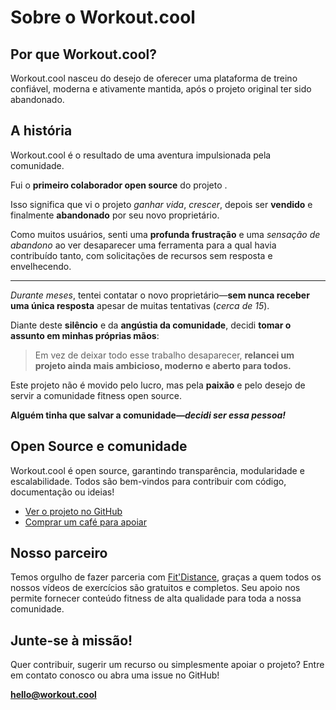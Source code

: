 
# Sobre o Workout.cool

## Por que Workout.cool?

Workout.cool nasceu do desejo de oferecer uma plataforma de treino confiável, moderna e ativamente mantida, após o projeto original <WorkoutLol variant="muted" /> ter sido abandonado.

## A história

Workout.cool é o resultado de uma aventura impulsionada pela comunidade.

Fui o **primeiro colaborador open source** do projeto <WorkoutLol variant="muted" />.

Isso significa que vi o projeto *ganhar vida*, *crescer*, depois ser **vendido** e finalmente **abandonado** por seu novo proprietário.

Como muitos usuários, senti uma **profunda frustração** e uma *sensação de abandono* ao ver desaparecer uma ferramenta para a qual havia contribuído tanto, com solicitações de recursos sem resposta e envelhecendo.

---

*Durante meses*, tentei contatar o novo proprietário—**sem nunca receber uma única resposta** apesar de muitas tentativas (*cerca de 15*).

Diante deste **silêncio** e da **angústia da comunidade**, decidi **tomar o assunto em minhas próprias mãos**:

> Em vez de deixar todo esse trabalho desaparecer, **relancei um projeto ainda mais ambicioso, moderno e aberto para todos.**

Este projeto não é movido pelo lucro, mas pela **paixão** e pelo desejo de servir a comunidade fitness open source.

**Alguém tinha que salvar a comunidade—_decidi ser essa pessoa!_**

## Open Source e comunidade

Workout.cool é open source, garantindo transparência, modularidade e escalabilidade.
Todos são bem-vindos para contribuir com código, documentação ou ideias!

- [Ver o projeto no GitHub](https://github.com/Snouzy/workout-cool)
- [Comprar um café para apoiar](https://ko-fi.com/workoutcool)

## Nosso parceiro

Temos orgulho de fazer parceria com [Fit'Distance](https://fitdistance.io), graças a quem todos os nossos vídeos de exercícios são gratuitos e completos. Seu apoio nos permite fornecer conteúdo fitness de alta qualidade para toda a nossa comunidade.

## Junte-se à missão!

Quer contribuir, sugerir um recurso ou simplesmente apoiar o projeto?
Entre em contato conosco ou abra uma issue no GitHub!

**[hello@workout.cool](mailto:hello@workout.cool)**